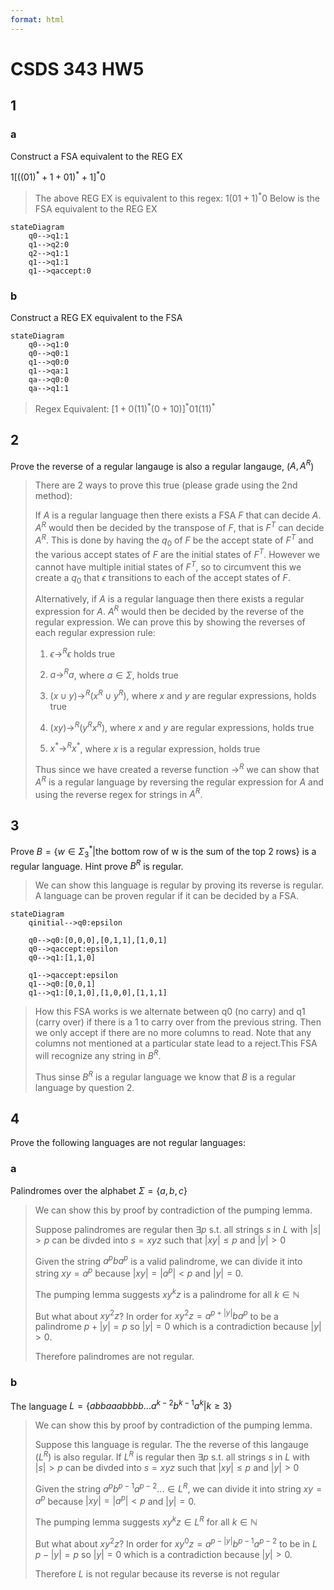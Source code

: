 ```yaml
---
format: html
---
```

# CSDS 343 HW5
## 1
### a
Construct a FSA equivalent to the REG EX

$1[((01)^*+1+01)^*+1]^*0$

> The above REG EX is equivalent to this regex: $1(01+1)^*0$
> Below is the FSA equivalent to the REG EX

```mermaid
stateDiagram
    q0-->q1:1
    q1-->q2:0
    q2-->q1:1
    q1-->q1:1
    q1-->qaccept:0
```

### b
Construct a REG EX equivalent to the FSA
```mermaid
stateDiagram
    q0-->q1:0
    q0-->q0:1
    q1-->q0:0
    q1-->qa:1
    qa-->q0:0
    qa-->q1:1
```

> Regex Equivalent:
> $[1+0(11)^*(0+10)]^*01(11)^*$

## 2
Prove the reverse of a regular langauge is also a regular langauge, ($A, A^R$)

> There are 2 ways to prove this true (please grade using the 2nd method):
>
> If $A$ is a regular language then there exists a FSA $F$ that can decide $A$. $A^R$ would then be decided by the transpose of $F$, that is $F^T$ can decide $A^R$. This is done by having the $q_0$ of $F$ be the accept state of $F^T$ and the various accept states of $F$ are the initial states of $F^T$. However we cannot have multiple initial states of $F^T$, so to circumvent this we create a $q_0$ that $\epsilon$ transitions to each of the accept states of $F$.
>
> Alternatively, if $A$ is a regular language then there exists a regular expression for $A$. $A^R$ would then be decided by the reverse of the regular expression. We can prove this by showing the reverses of each regular expression rule:
> 
> 1. $\epsilon \rightarrow^R \epsilon$ holds true
> 
> 2. $a \rightarrow^R a$, where $a \in \Sigma$, holds true
> 
> 3. $(x \cup y) \rightarrow^R (x^R \cup y^R)$, where $x$ and $y$ are regular expressions, holds true
>
> 4. $(xy) \rightarrow^R (y^Rx^R)$, where $x$ and $y$ are regular expressions, holds true
>
> 5. $x^* \rightarrow^R x^*$, where $x$ is a regular expression, holds true
>
> Thus since we have created a reverse function $\rightarrow^R$ we can show that $A^R$ is a regular language by reversing the regular expression for $A$ and using the reverse regex for strings in $A^R$.

## 3
Prove $B=\{w\in \Sigma^*_3| \text{the bottom row of {w} is the sum of the top 2 rows}\}$ is a regular language. Hint prove $B^R$ is regular.

> We can show this language is regular by proving its reverse is regular. A language can be proven regular if it can be decided by a FSA.

```mermaid
stateDiagram
    qinitial-->q0:epsilon

    q0-->q0:[0,0,0],[0,1,1],[1,0,1]
    q0-->qaccept:epsilon
    q0-->q1:[1,1,0]

    q1-->qaccept:epsilon
    q1-->q0:[0,0,1]
    q1-->q1:[0,1,0],[1,0,0],[1,1,1]
```

> How this FSA works is we alternate between q0 (no carry) and q1 (carry over) if there is a 1 to carry over from the previous string. Then we only accept if there are no more columns to read. Note that any columns not mentioned at a particular state lead to a reject.This FSA will recognize any string in $B^R$.
>
> Thus sinse $B^R$ is a regular language we know that $B$ is a regular language by question 2.

## 4
Prove the following languages are not regular languages:

### a
Palindromes over the alphabet $\Sigma = \{a,b,c\}$

> We can show this by proof by contradiction of the pumping lemma.
>
> Suppose palindromes are regular then $\exists p$ s.t. all strings $s$ in $L$ with  $|s|>p$ can be divded into $s=xyz$ such that $|xy|\leq p$ and $|y|>0$
>
> Given the string $a^pba^p$ is a valid palindrome, we can divide it into string $xy=a^p$ because $|xy|=|a^p|<p$ and $|y|=0$.
>
> The pumping lemma suggests $xy^kz$ is a palindrome for all $k\in \mathbb{N}$ 
>
> But what about $xy^2z$? In order for $xy^2z=a^{p+|y|}ba^p$ to be a palindrome $p+|y|=p$ so $|y|=0$ which is a contradiction because $|y|>0$.
>
> Therefore palindromes are not regular.


### b
The language $L=\{abbaaabbbb...a^{k-2}b^{k-1}a^{k}|k\geq 3 \}$

> We can show this by proof by contradiction of the pumping lemma.
>
> Suppose this language is regular. The the reverse of this langauge ($L^R$) is also regular. If $L^R$ is regular then $\exists p$ s.t. all strings $s$ in $L$ with  $|s|>p$ can be divded into $s=xyz$ such that $|xy|\leq p$ and $|y|>0$
>
> Given the string $a^pb^{p-1}a^{p-2}...\in L^R$, we can divide it into string $xy=a^p$ because $|xy|=|a^p|<p$ and $|y|=0$.
>
> The pumping lemma suggests $xy^kz\in L^R$ for all $k\in \mathbb{N}$ 
>
> But what about $xy^2z$? In order for $xy^0z=a^{p-|y|}b^{p-1}a^{p-2}$ to be in $L$ $p-|y|=p$ so $|y|=0$ which is a contradiction because $|y|>0$.
>
> Therefore $L$ is not regular because its reverse is not regular